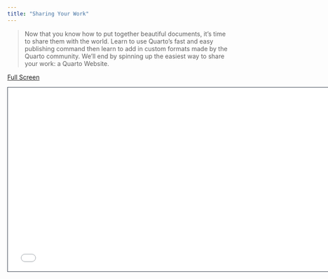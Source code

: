 ```yaml
---
title: "Sharing Your Work"
---
```


> Now that you know how to put together beautiful documents, it's time to share them with the world. Learn to use Quarto's fast and easy publishing command then learn to add in custom formats made by the Quarto community. We'll end by spinning up the easiest way to share your work: a Quarto Website.

[Full Screen](slides.qmd)

```{=html}
<iframe class="slide-deck" src="slides.html" height="420" width="747" style="border: 1px solid #2e3846;"></iframe>
```



